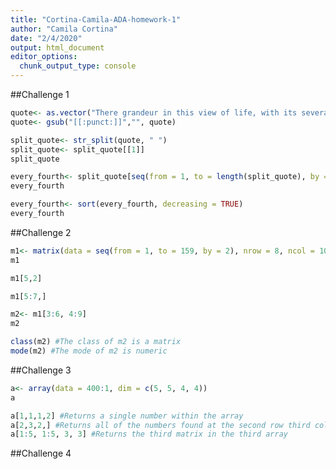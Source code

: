 ```yaml
---
title: "Cortina-Camila-ADA-homework-1"
author: "Camila Cortina"
date: "2/4/2020"
output: html_document
editor_options: 
  chunk_output_type: console
---
```

##Challenge 1
```r
quote<- as.vector("There grandeur in this view of life, with its several powers, having been originally breathed by the Creator into a few forms or into one; and that, whilst this planet has gone circling on according to the fixed law of gravity, from so simple a beginning endless forms most beautiful and most wonderful have been, and are being evolved")
quote<- gsub("[[:punct:]]","", quote)

split_quote<- str_split(quote, " ")
split_quote<- split_quote[[1]]
split_quote

every_fourth<- split_quote[seq(from = 1, to = length(split_quote), by = 4)]
every_fourth

every_fourth<- sort(every_fourth, decreasing = TRUE)
every_fourth
```

##Challenge 2
```r
m1<- matrix(data = seq(from = 1, to = 159, by = 2), nrow = 8, ncol = 10, byrow = FALSE)
m1

m1[5,2]

m1[5:7,]

m2<- m1[3:6, 4:9]
m2

class(m2) #The class of m2 is a matrix
mode(m2) #The mode of m2 is numeric 
```

##Challenge 3
```r
a<- array(data = 400:1, dim = c(5, 5, 4, 4))
a

a[1,1,1,2] #Returns a single number within the array
a[2,3,2,] #Returns all of the numbers found at the second row third column of the second matrix within each array
a[1:5, 1:5, 3, 3] #Returns the third matrix in the third array
```

##Challenge 4
```r

```